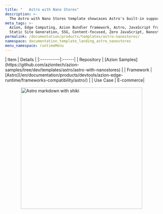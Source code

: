 ```yaml
---
title: "   Astro with Nano Stores"
description: >-
  The Astro with Nano Stores template showcases Astro's built-in support for nanostores to provide a shared state between components of any framework.
meta_tags: >-
  Azion, Edge Computing, Azion Bundler framework, Astro, JavaScript frameworks,
  Static Site Generation, SSG, Content-focused, Zero JavaScript, Nanostore
permalink: /documentation/products/templates/astro-nanostores/
namespace: documentation_template_landing_astro_nanostores
menu_namespace: runtimeMenu
---
```



<div class="[&_.flex.flex-col]:!gap-4 [&_.flex.flex-col]:md:!gap-8 [&_.flex.flex-col]:2xl:!gap-16">
  <SectionBasicContent
    titleTag="h2"
    description="The Astro with Nano Stores template showcases Astro's built-in support for nanostores to provide a shared state between components of any framework. This template demonstrates how to implement a lightweight, framework-agnostic state management solution that works seamlessly across different UI frameworks while maintaining optimal performance."
    buttons={[
      { label: "Deploy template", link: "https://console.azion.com/create/astro/astro-with-nanostores", outlined: false, icon: "ai ai-azion", iconPos: "left" },
      { label: "View demo", link: "https://tqxc7pjft3.map.azionedge.net/", severity: "secondary" }
    ]}
  />
</div>

<div style="display: flex; gap: 1rem; align-items: center; flex-direction: row; flex-wrap: wrap;">
  <div style="flex: 1; min-width: 300px;">
    | Item | Details |
    |:----------|:------|
    | Repository | [Azion Samples](https://github.com/aziontech/azion-samples/tree/dev/templates/astro/astro-with-nanostores) |
    | Framework | [Astro](/en/documentation/products/devtools/azion-edge-runtime/frameworks-compatibility/astro/) |
    | Use Case | E-commerce|
  </div>
  <div style="display: flex; justify-content: center; align-items: center; flex: 1; min-width: 300px;">
    <img src="/assets/docs/images/uploads/template-showcase/astro/astro-nanostores.png" width="400" alt="Astro markdown with shiki" style="max-width: 100%; height: auto;" />
  </div>
</div>
